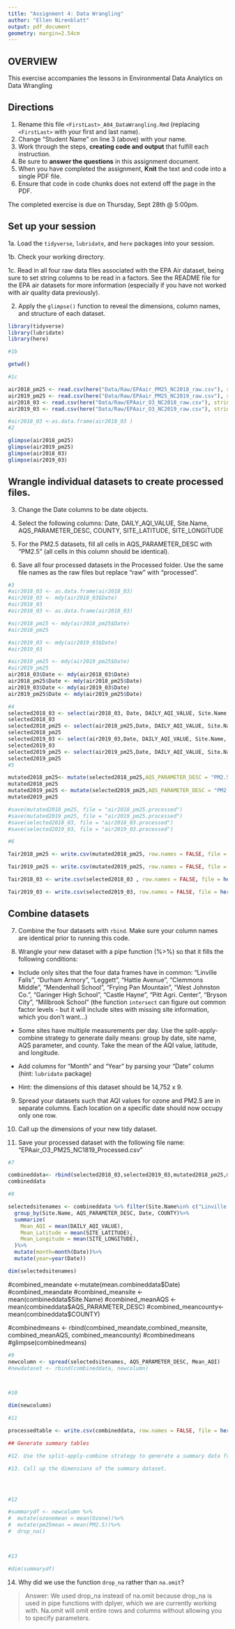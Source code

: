 ```yaml
---
title: "Assignment 4: Data Wrangling"
author: "Ellen Nirenblatt"
output: pdf_document
geometry: margin=2.54cm
---
```


## OVERVIEW

This exercise accompanies the lessons in Environmental Data Analytics on Data Wrangling 

## Directions

1. Rename this file `<FirstLast>_A04_DataWrangling.Rmd` (replacing `<FirstLast>` with your first and last name).
2. Change "Student Name" on line 3 (above) with your name.
3. Work through the steps, **creating code and output** that fulfill each instruction.
4. Be sure to **answer the questions** in this assignment document.
5. When you have completed the assignment, **Knit** the text and code into a single PDF file.
6. Ensure that code in code chunks does not extend off the page in the PDF.

The completed exercise is due on Thursday, Sept 28th @ 5:00pm.

## Set up your session 

1a. Load the `tidyverse`,  `lubridate`, and `here` packages into your session.



1b. Check your working directory.

1c. Read in all four raw data files associated with the EPA Air dataset, being sure to set string columns to be read in a factors. See the README file for the EPA air datasets for more information (especially if you have not worked with air quality data previously). 

2. Apply the `glimpse()` function to reveal the dimensions, column names, and structure of each dataset. 

```r

library(tidyverse)
library(lubridate)
library(here)

#1b 

getwd()

#1c 

air2018_pm25 <- read.csv(here("Data/Raw/EPAair_PM25_NC2018_raw.csv"), stringsAsFactors = TRUE)
air2019_pm25 <- read.csv(here("Data/Raw/EPAair_PM25_NC2019_raw.csv"), stringsAsFactors = TRUE)
air2018_03 <- read.csv(here("Data/Raw/EPAair_O3_NC2018_raw.csv"), stringsAsFactors = TRUE)
air2019_03 <- read.csv(here("Data/Raw/EPAair_O3_NC2019_raw.csv"), stringsAsFactors = TRUE)

#air2018_03 <-as.data.frame(air2018_03 )
#2 

glimpse(air2018_pm25)
glimpse(air2019_pm25)
glimpse(air2018_03)
glimpse(air2019_03)

```


## Wrangle individual datasets to create processed files.

3. Change the Date columns to be date objects.

4. Select the following columns: Date, DAILY_AQI_VALUE, Site.Name, AQS_PARAMETER_DESC, COUNTY, SITE_LATITUDE, SITE_LONGITUDE

5. For the PM2.5 datasets, fill all cells in AQS_PARAMETER_DESC with "PM2.5" (all cells in this column should be identical).

6. Save all four processed datasets in the Processed folder. Use the same file names as the raw files but replace "raw" with "processed".

```r
#3
#air2018_03 <- as.data.frame(air2018_03)
#air2018_03 <- mdy(air2018_03$Date)
#air2018_03
#air2018_03 <- as.data.frame(air2018_03)

```
```r
#air2018_pm25 <- mdy(air2018_pm25$Date)
#air2018_pm25

#air2019_03 <- mdy(air2019_03$Date)
#air2019_03

#air2019_pm25 <- mdy(air2019_pm25$Date)
#air2019_pm25
air2018_03$Date <- mdy(air2018_03$Date)
air2018_pm25$Date <- mdy(air2018_pm25$Date)
air2019_03$Date <- mdy(air2019_03$Date)
air2019_pm25$Date <- mdy(air2019_pm25$Date)

#4
selected2018_03 <- select(air2018_03, Date, DAILY_AQI_VALUE, Site.Name, AQS_PARAMETER_DESC, COUNTY, SITE_LATITUDE, SITE_LONGITUDE)
selected2018_03
selected2018_pm25 <- select(air2018_pm25,Date, DAILY_AQI_VALUE, Site.Name, AQS_PARAMETER_DESC, COUNTY, SITE_LATITUDE, SITE_LONGITUDE)
selected2018_pm25
selected2019_03 <- select(air2019_03,Date, DAILY_AQI_VALUE, Site.Name, AQS_PARAMETER_DESC, COUNTY, SITE_LATITUDE, SITE_LONGITUDE)
selected2019_03
selected2019_pm25 <- select(air2019_pm25,Date, DAILY_AQI_VALUE, Site.Name, AQS_PARAMETER_DESC, COUNTY, SITE_LATITUDE, SITE_LONGITUDE)
selected2019_pm25
#5

mutated2018_pm25<- mutate(selected2018_pm25,AQS_PARAMETER_DESC = "PM2.5")
mutated2018_pm25
mutated2019_pm25 <- mutate(selected2019_pm25,AQS_PARAMETER_DESC = "PM2.5")
mutated2019_pm25

#save(mutated2018_pm25, file = "air2018_pm25.processed")
#save(mutated2019_pm25, file = "air2019_pm25.processed")
#save(selected2018_03, file = "air2018_03.processed")
#save(selected2019_03, file = "air2019_03.processed")
```

```r
#6

Tair2018_pm25 <- write.csv(mutated2018_pm25, row.names = FALSE, file = here("Data/Processed/EPAair_PM25_NC2018_processed.csv"))

Tair2019_pm25 <- write.csv(mutated2019_pm25, row.names = FALSE, file = here("Data/Processed/EPAair_PM25_NC2019_processed.csv"))

Tair2018_03 <- write.csv(selected2018_03 , row.names = FALSE, file = here("Data/Processed/EPAair_03_NC2018_processed.csv"))

Tair2019_03 <- write.csv(selected2019_03, row.names = FALSE, file = here("Data/Processed/EPAair_03_NC2019_processed.csv"))

```


## Combine datasets

7. Combine the four datasets with `rbind`. Make sure your column names are identical prior to running this code.

8. Wrangle your new dataset with a pipe function (%>%) so that it fills the following conditions: 

  * Include only sites that the four data frames have in common: "Linville Falls", "Durham Armory", "Leggett", "Hattie Avenue", "Clemmons Middle", "Mendenhall School", "Frying Pan Mountain", "West Johnston Co.", "Garinger High School", "Castle Hayne", "Pitt Agri. Center", "Bryson City", "Millbrook School" (the function `intersect` can figure out common factor levels - but it will include sites with missing site information, which you don't want...) 

  * Some sites have multiple measurements per day. Use the split-apply-combine strategy to generate daily means: group by date, site name, AQS parameter, and county. Take the mean of the AQI value, latitude, and longitude.
  
  * Add columns for "Month" and "Year" by parsing your "Date" column (hint: `lubridate` package)
  
  * Hint: the dimensions of this dataset should be 14,752 x 9.

9. Spread your datasets such that AQI values for ozone and PM2.5 are in separate columns. Each location on a specific date should now occupy only one row.

10. Call up the dimensions of your new tidy dataset.

11. Save your processed dataset with the following file name: "EPAair_O3_PM25_NC1819_Processed.csv"

```r
#7 

combineddata<- rbind(selected2018_03,selected2019_03,mutated2018_pm25,mutated2019_pm25)
combineddata
```

```r
#8 

selectedsitenames <- combineddata %>% filter(Site.Name%in% c("Linville Falls", "Durham Armory", "Leggett", "Hattie Avenue", "Clemmons Middle", "Mendenhall School", "Frying Pan Mountain", "West Johnston Co.", "Garinger High School", "Castle Hayne", "Pitt Agri. Center", "Bryson City", "Millbrook School"))%>% 
  group_by(Site.Name, AQS_PARAMETER_DESC, Date, COUNTY)%>%
  summarize(
    Mean_AQI = mean(DAILY_AQI_VALUE),
    Mean_Latitude = mean(SITE_LATITUDE),
    Mean_Longitude = mean(SITE_LONGITUDE),
  )%>%
  mutate(month=month(Date))%>%
  mutate(year=year(Date))

dim(selectedsitenames)
```

#combined_meandate <-mutate(mean.combineddata$Date)
#combined_meandate
#combined_meansite <- mean(combineddata$Site.Name)
#combined_meanAQS <- mean(combineddata$AQS_PARAMETER_DESC)
#combined_meancounty<- mean(combineddata$COUNTY)

#combinedmeans <- rbind(combined_meandate,combined_meansite, combined_meanAQS, combined_meancounty)
#combinedmeans
#glimpse(combinedmeans)
```r

#9
newcolumn <- spread(selectedsitenames, AQS_PARAMETER_DESC, Mean_AQI)
#newdataset <- rbind(combineddata, newcolumn)



#10

dim(newcolumn)

#11

processedtable <- write.csv(combineddata, row.names = FALSE, file = here("EPAair_O3_PM25_NC1819_Processed.csv"))


```

```r
## Generate summary tables

#12. Use the split-apply-combine strategy to generate a summary data frame. Data should be grouped by site, month, and year. Generate the mean AQI values for ozone and PM2.5 for each group. Then, add a pipe to remove instances where mean **ozone** values are not available (use the function `drop_na` in your pipe). It's ok to have missing mean PM2.5 values in this result. 

#13. Call up the dimensions of the summary dataset.




#12

#summarydf <- newcolumn %>%
#  mutate(ozonemean = mean(Ozone))%>%
#  mutate(pm25mean = mean(PM2.5))%>%
#  drop_na()



#13

#dim(summarydf)

```

14. Why did we use the function `drop_na` rather than `na.omit`?

> Answer: 
We used drop_na instead of na.omit because drop_na is used in pipe functions with dplyer, which we are currently working with. Na.omit will omit entire rows and columns without allowing you to specify parameters.
